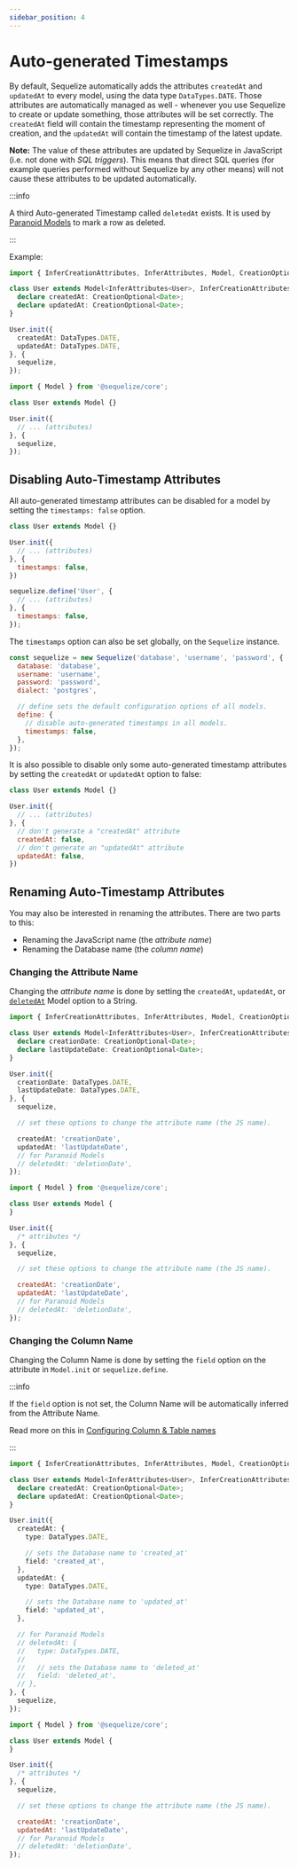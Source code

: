 ```yaml
---
sidebar_position: 4
---
```



# Auto-generated Timestamps

By default, Sequelize automatically adds the attributes `createdAt` and `updatedAt` to every model, using the data type `DataTypes.DATE`.
Those attributes are automatically managed as well - whenever you use Sequelize to create or update something, those attributes will be set correctly.
The `createdAt` field will contain the timestamp representing the moment of creation, and the `updatedAt` will contain the timestamp of the latest update.

**Note:** The value of these attributes are updated by Sequelize in JavaScript (i.e. not done with *SQL triggers*).
This means that direct SQL queries (for example queries performed without Sequelize by any other means) will not cause these attributes to be updated automatically.

:::info

A third Auto-generated Timestamp called `deletedAt` exists. It is used by [Paranoid Models](./paranoid) to mark a row as deleted.

:::

Example:

<Tabs>
<TabItem value="ts" label="TypeScript">

```typescript
import { InferCreationAttributes, InferAttributes, Model, CreationOptional } from '@sequelize/core';

class User extends Model<InferAttributes<User>, InferCreationAttributes<User>> {
  declare createdAt: CreationOptional<Date>;
  declare updatedAt: CreationOptional<Date>;
}

User.init({
  createdAt: DataTypes.DATE,
  updatedAt: DataTypes.DATE,
}, {
  sequelize,
});
```

</TabItem>
<TabItem value="js" label="JavaScript">

```javascript
import { Model } from '@sequelize/core';

class User extends Model {}

User.init({
  // ... (attributes)
}, {
  sequelize,
});
```

</TabItem>
</Tabs>

## Disabling Auto-Timestamp Attributes

All auto-generated timestamp attributes can be disabled for a model by setting the `timestamps: false` option.

<Tabs>
<TabItem value="classes" label="Using Classes">

```js
class User extends Model {}

User.init({
  // ... (attributes)
}, {
  timestamps: false,
})
```

</TabItem>
<TabItem value="define" label="Using Define">

```js
sequelize.define('User', {
  // ... (attributes)
}, {
  timestamps: false,
});
```

</TabItem>
</Tabs>

The `timestamps` option can also be set globally, on the `Sequelize` instance.

```javascript
const sequelize = new Sequelize('database', 'username', 'password', {
  database: 'database',
  username: 'username',
  password: 'password',
  dialect: 'postgres',

  // define sets the default configuration options of all models.
  define: {
    // disable auto-generated timestamps in all models.
    timestamps: false,
  },
});
```

It is also possible to disable only some auto-generated timestamp attributes
by setting the `createdAt` or `updatedAt` option to false:

```js
class User extends Model {}

User.init({
  // ... (attributes)
}, {
  // don't generate a "createdAt" attribute
  createdAt: false,
  // don't generate an "updatedAt" attribute
  updatedAt: false,
})
```

## Renaming Auto-Timestamp Attributes

You may also be interested in renaming the attributes. There are two parts to this:

- Renaming the JavaScript name (the *attribute name*)
- Renaming the Database name (the *column name*)

### Changing the Attribute Name

Changing the *attribute name* is done by setting the `createdAt`, `updatedAt`, or [`deletedAt`](./paranoid) Model option to a String.

<Tabs>
<TabItem value="ts" label="TypeScript">

```typescript
import { InferCreationAttributes, InferAttributes, Model, CreationOptional } from '@sequelize/core';

class User extends Model<InferAttributes<User>, InferCreationAttributes<User>> {
  declare creationDate: CreationOptional<Date>;
  declare lastUpdateDate: CreationOptional<Date>;
}

User.init({
  creationDate: DataTypes.DATE,
  lastUpdateDate: DataTypes.DATE,
}, {
  sequelize,

  // set these options to change the attribute name (the JS name).

  createdAt: 'creationDate',
  updatedAt: 'lastUpdateDate',
  // for Paranoid Models
  // deletedAt: 'deletionDate',
});
```

</TabItem>
<TabItem value="js" label="JavaScript">

```javascript
import { Model } from '@sequelize/core';

class User extends Model {
}

User.init({
  /* attributes */
}, {
  sequelize,

  // set these options to change the attribute name (the JS name).

  createdAt: 'creationDate',
  updatedAt: 'lastUpdateDate',
  // for Paranoid Models
  // deletedAt: 'deletionDate',
});
```

</TabItem>
</Tabs>

### Changing the Column Name

Changing the Column Name is done by setting the `field` option on the attribute in `Model.init` or `sequelize.define`.

:::info

If the `field` option is not set, the Column Name will be automatically inferred from the Attribute Name.

Read more on this in [Configuring Column & Table names](./sql-name-inference)

:::

<Tabs>
<TabItem value="ts" label="TypeScript">

```typescript
import { InferCreationAttributes, InferAttributes, Model, CreationOptional } from '@sequelize/core';

class User extends Model<InferAttributes<User>, InferCreationAttributes<User>> {
  declare createdAt: CreationOptional<Date>;
  declare updatedAt: CreationOptional<Date>;
}

User.init({
  createdAt: {
    type: DataTypes.DATE,

    // sets the Database name to 'created_at'
    field: 'created_at',
  },
  updatedAt: {
    type: DataTypes.DATE,

    // sets the Database name to 'updated_at'
    field: 'updated_at',
  },

  // for Paranoid Models
  // deletedAt: {
  //   type: DataTypes.DATE,
  //
  //   // sets the Database name to 'deleted_at'
  //   field: 'deleted_at',
  // },
}, {
  sequelize,
});
```

</TabItem>
<TabItem value="js" label="JavaScript">

```javascript
import { Model } from '@sequelize/core';

class User extends Model {
}

User.init({
  /* attributes */
}, {
  sequelize,

  // set these options to change the attribute name (the JS name).

  createdAt: 'creationDate',
  updatedAt: 'lastUpdateDate',
  // for Paranoid Models
  // deletedAt: 'deletionDate',
});
```

</TabItem>
</Tabs>
